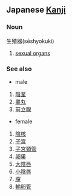 == Japanese [[Kanji]] ==

=== Noun ===
生殖器(s&#275;shyokuki)
#[[sexual organs]]

=== See also ===

*male
#[[陰茎]]
#[[睾丸]]
#[[前立腺]]

*female
#[[陰核]]
#[[子宮]]
#[[子宮頚管]]
#[[卵巣]]
#[[大陰唇]]
#[[小陰唇]]
#[[膣]]
#[[輸卵管]]